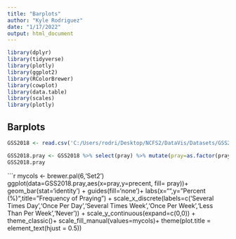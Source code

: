 ---
title: "Barplots"
author: "Kyle Rodriguez"
date: "1/17/2022"
output: html_document
---

```{r}
library(dplyr)
library(tidyverse)
library(plotly)
library(ggplot2)
library(RColorBrewer)
library(cowplot)
library(data.table)
library(scales)
library(plotly)
```

## Barplots
```{r}
GSS2018 <- read.csv('C:/Users/rodri/Desktop/NCFS2/DataVis/Datasets/GSS2018.csv')

```

```{r}
GSS2018.pray <- GSS2018 %>% select(pray) %>% mutate(pray=as.factor(pray)) %>% drop_na() %>% count(pray)%>% mutate(precent=100*n/sum(n))
GSS2018.pray

``` 

```{r}
mycols <- brewer.pal(6,'Set2')
ggplot(data=GSS2018.pray,aes(x=pray,y=precent, fill= pray))+
  geom_bar(stat='identity') + 
  guides(fill='none')+ 
  labs(x="",y="Percent (%)",title="Frequency of Praying") + 
  scale_x_discrete(labels=c('Several Times \nPer Day','Once Per Day','Several Times \nPer Week','Once Per Week','Less Than \nOnce Per Week','Never')) +
  scale_y_continuous(expand=c(0,0)) +
  theme_classic()+ scale_fill_manual(values=mycols)+
  theme(plot.title = element_text(hjust = 0.5))
